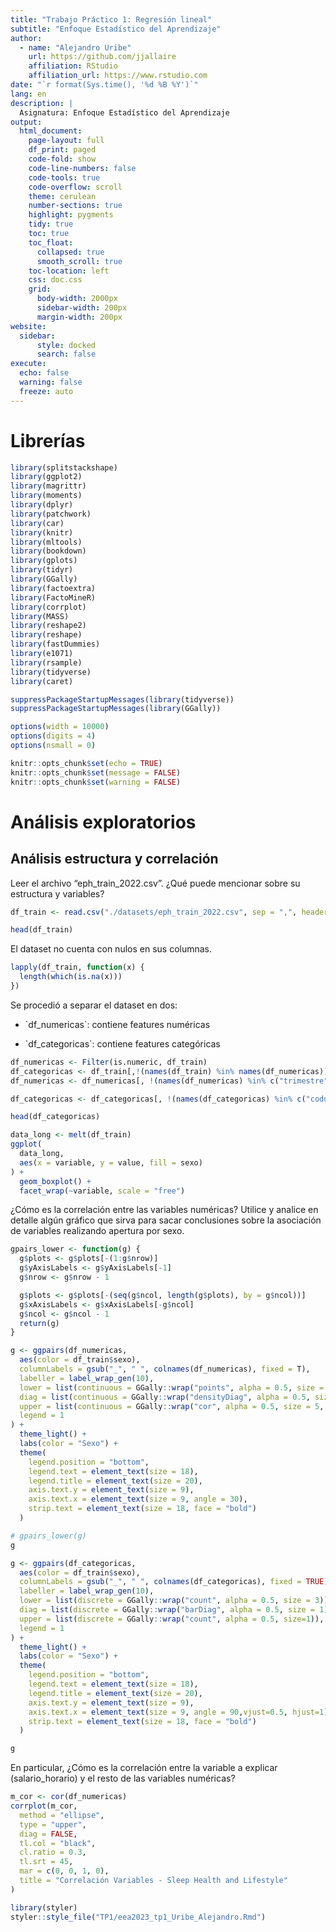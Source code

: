 ```yaml
---
title: "Trabajo Práctico 1: Regresión lineal"
subtitle: "Enfoque Estadístico del Aprendizaje"
author:
  - name: "Alejandro Uribe"
    url: https://github.com/jjallaire
    affiliation: RStudio
    affiliation_url: https://www.rstudio.com
date: "`r format(Sys.time(), '%d %B %Y')`"
lang: en
description: |
  Asignatura: Enfoque Estadístico del Aprendizaje
output:
  html_document:
    page-layout: full
    df_print: paged
    code-fold: show
    code-line-numbers: false
    code-tools: true
    code-overflow: scroll
    theme: cerulean
    number-sections: true
    highlight: pygments
    tidy: true
    toc: true
    toc_float:
      collapsed: true
      smooth_scroll: true
    toc-location: left
    css: doc.css
    grid:
      body-width: 2000px
      sidebar-width: 200px
      margin-width: 200px
website:
  sidebar:
      style: docked
      search: false
execute:
  echo: false
  warning: false
  freeze: auto
---
```


# Librerías

```r
library(splitstackshape)
library(ggplot2)
library(magrittr)
library(moments)
library(dplyr)
library(patchwork)
library(car)
library(knitr)
library(mltools)
library(bookdown)
library(gplots)
library(tidyr)
library(GGally)
library(factoextra)
library(FactoMineR)
library(corrplot)
library(MASS)
library(reshape2)
library(reshape)
library(fastDummies)
library(e1071)
library(rsample)
library(tidyverse)
library(caret)

suppressPackageStartupMessages(library(tidyverse))
suppressPackageStartupMessages(library(GGally))
```

```r
options(width = 10000)
options(digits = 4)
options(nsmall = 0)
```

```r
knitr::opts_chunk$set(echo = TRUE)
knitr::opts_chunk$set(message = FALSE)
knitr::opts_chunk$set(warning = FALSE)
```

# Análisis exploratorios

## Análisis estructura y correlación

Leer el archivo "eph_train_2022.csv". ¿Qué puede mencionar sobre su estructura y variables?

```r
df_train <- read.csv("./datasets/eph_train_2022.csv", sep = ",", header = TRUE)
```

```r
head(df_train)
```

El dataset no cuenta con nulos en sus columnas.

```r
lapply(df_train, function(x) {
  length(which(is.na(x)))
})
```

Se procedió a separar el dataset en dos:

-   \`df_numericas\`: contiene features numéricas

-   \`df_categoricas\`: contiene features categóricas

```r
df_numericas <- Filter(is.numeric, df_train)
df_categoricas <- df_train[,!(names(df_train) %in% names(df_numericas))]
df_numericas <- df_numericas[, !(names(df_numericas) %in% c("trimestre", "ano4"))]

df_categoricas <- df_categoricas[, !(names(df_categoricas) %in% c("codusu", "fecha_nacimiento", "sexo"))]
```

```r
head(df_categoricas)
```

```r
data_long <- melt(df_train)
ggplot(
  data_long,
  aes(x = variable, y = value, fill = sexo)
) +
  geom_boxplot() +
  facet_wrap(~variable, scale = "free")
```

¿Cómo es la correlación entre las variables numéricas? Utilice y analice en detalle algún gráfico que sirva para sacar conclusiones sobre la asociación de variables realizando apertura por sexo.

```r
gpairs_lower <- function(g) {
  g$plots <- g$plots[-(1:g$nrow)]
  g$yAxisLabels <- g$yAxisLabels[-1]
  g$nrow <- g$nrow - 1

  g$plots <- g$plots[-(seq(g$ncol, length(g$plots), by = g$ncol))]
  g$xAxisLabels <- g$xAxisLabels[-g$ncol]
  g$ncol <- g$ncol - 1
  return(g)
}
```

```r
g <- ggpairs(df_numericas,
  aes(color = df_train$sexo),
  columnLabels = gsub("_", " ", colnames(df_numericas), fixed = T),
  labeller = label_wrap_gen(10),
  lower = list(continuous = GGally::wrap("points", alpha = 0.5, size = 3)),
  diag = list(continuous = GGally::wrap("densityDiag", alpha = 0.5, size = 1)),
  upper = list(continuous = GGally::wrap("cor", alpha = 0.5, size = 5, color = "black")),
  legend = 1
) +
  theme_light() +
  labs(color = "Sexo") +
  theme(
    legend.position = "bottom",
    legend.text = element_text(size = 18),
    legend.title = element_text(size = 20),
    axis.text.y = element_text(size = 9),
    axis.text.x = element_text(size = 9, angle = 30),
    strip.text = element_text(size = 18, face = "bold")
  )

# gpairs_lower(g)
g
```

```r
g <- ggpairs(df_categoricas,
  aes(color = df_train$sexo),
  columnLabels = gsub("_", " ", colnames(df_categoricas), fixed = TRUE),
  labeller = label_wrap_gen(10),
  lower = list(discrete = GGally::wrap("count", alpha = 0.5, size = 3)),
  diag = list(discrete = GGally::wrap("barDiag", alpha = 0.5, size = 1)),
  upper = list(discrete = GGally::wrap("count", alpha = 0.5, size=1)),
  legend = 1
) +
  theme_light() +
  labs(color = "Sexo") +
  theme(
    legend.position = "bottom",
    legend.text = element_text(size = 18),
    legend.title = element_text(size = 20),
    axis.text.y = element_text(size = 9),
    axis.text.x = element_text(size = 9, angle = 90,vjust=0.5, hjust=1),
    strip.text = element_text(size = 18, face = "bold")
  )

g
```

En particular, ¿Cómo es la correlación entre la variable a explicar (salario_horario) y el resto de las variables numéricas?

```r
m_cor <- cor(df_numericas)
corrplot(m_cor,
  method = "ellipse",
  type = "upper",
  diag = FALSE,
  tl.col = "black",
  cl.ratio = 0.3,
  tl.srt = 45,
  mar = c(0, 0, 1, 0),
  title = "Correlación Variables - Sleep Health and Lifestyle"
)
```

```r
library(styler)
styler::style_file("TP1/eea2023_tp1_Uribe_Alejandro.Rmd")
```
